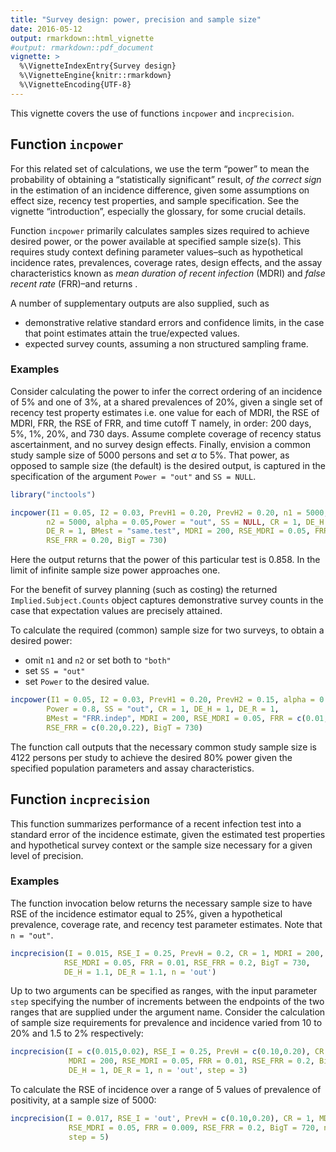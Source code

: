 ```yaml
---
title: "Survey design: power, precision and sample size"
date: 2016-05-12
output: rmarkdown::html_vignette
#output: rmarkdown::pdf_document
vignette: >
  %\VignetteIndexEntry{Survey design}
  %\VignetteEngine{knitr::rmarkdown}
  %\VignetteEncoding{UTF-8}
---
```


This vignette covers the use of functions `incpower` and `incprecision`.

## Function `incpower`

For this related set of calculations, we use the term "power" to mean the probability of obtaining a "statistically significant" result, *of the correct sign* in the estimation of an incidence difference, given some assumptions on effect size, recency test properties, and sample specification. See the vignette "introduction", especially the glossary, for some crucial details.

Function `incpower` primarily calculates samples sizes required to achieve desired power, or the power available at specified sample size(s).
This requires study context defining parameter values--such as hypothetical incidence rates, prevalences, coverage rates, design effects, and the assay characteristics known as *mean duration of recent infection* (MDRI) and *false recent rate* (FRR)--and returns .

A number of supplementary outputs are also supplied, such as

* demonstrative relative standard errors and confidence limits, in the case that point estimates attain the true/expected values.  
* expected survey counts, assuming a non structured sampling frame.

### Examples

Consider calculating the power to infer the correct ordering of an incidence of 5\% and one of 3\%, at a shared prevalences of 20\%, given a single set of recency test property estimates i.e. one value for each of MDRI, the RSE of MDRI, FRR, the RSE of FRR, and time cutoff T namely, in order: 200 days, 5\%, 1\%, 20\%, and 730 days. Assume complete coverage of recency status ascertainment, and no survey design effects. Finally, envision a common study sample size of 5000 persons and set $\alpha$ to 5\%. That power, as opposed to sample size (the default) is the desired output, is captured in the specification of the argument `Power = "out"` and `SS = NULL`.


```r
library("inctools")
```


```r
incpower(I1 = 0.05, I2 = 0.03, PrevH1 = 0.20, PrevH2 = 0.20, n1 = 5000,
        n2 = 5000, alpha = 0.05,Power = "out", SS = NULL, CR = 1, DE_H = 1,
        DE_R = 1, BMest = "same.test", MDRI = 200, RSE_MDRI = 0.05, FRR = 0.01,
        RSE_FRR = 0.20, BigT = 730)
```

Here the output returns that the power of this particular test is 0.858. In the limit of infinite sample size power approaches one.

For the benefit of survey planning (such as costing) the returned `Implied.Subject.Counts` object captures demonstrative survey counts in the case that expectation values are precisely attained.

To calculate the required (common) sample size for two surveys, to obtain a desired power:

* omit `n1` and `n2` or set both to `"both"`
* set `SS = "out"`
* set `Power` to the desired value.


```r
incpower(I1 = 0.05, I2 = 0.03, PrevH1 = 0.20, PrevH2 = 0.15, alpha = 0.05,
        Power = 0.8, SS = "out", CR = 1, DE_H = 1, DE_R = 1,
        BMest = "FRR.indep", MDRI = 200, RSE_MDRI = 0.05, FRR = c(0.01,0.009),
        RSE_FRR = c(0.20,0.22), BigT = 730)
```

The function call outputs that the necessary common study sample size is 4122 persons per study to achieve the desired 80\% power given the specified population parameters and assay characteristics.



## Function `incprecision`

This function summarizes performance of a recent infection test into a standard error of the incidence estimate, given the estimated test properties and hypothetical survey context or the sample size necessary for a given level of precision.


### Examples

The function invocation below returns the necessary sample size to have RSE of the incidence estimator equal to 25\%, given a hypothetical prevalence, coverage rate, and recency test parameter estimates. Note that `n = "out"`.

```r
incprecision(I = 0.015, RSE_I = 0.25, PrevH = 0.2, CR = 1, MDRI = 200,
            RSE_MDRI = 0.05, FRR = 0.01, RSE_FRR = 0.2, BigT = 730,
            DE_H = 1.1, DE_R = 1.1, n = 'out')
```



Up to two arguments can be specified as ranges, with the input parameter `step` specifying the number of increments between the endpoints of the two ranges that are supplied under the argument name.
Consider the calculation of sample size requirements for prevalence and incidence varied from 10 to 20\% and 1.5 to 2\% respectively:

```r
incprecision(I = c(0.015,0.02), RSE_I = 0.25, PrevH = c(0.10,0.20), CR = 1,
             MDRI = 200, RSE_MDRI = 0.05, FRR = 0.01, RSE_FRR = 0.2, BigT = 700,
             DE_H = 1, DE_R = 1, n = 'out', step = 3)
```


To calculate the RSE of incidence over a range of 5 values of prevalence of positivity, at a sample size of 5000:

```r
incprecision(I = 0.017, RSE_I = 'out', PrevH = c(0.10,0.20), CR = 1, MDRI = 211,
             RSE_MDRI = 0.05, FRR = 0.009, RSE_FRR = 0.2, BigT = 720, n = 5000,
             step = 5)
```


